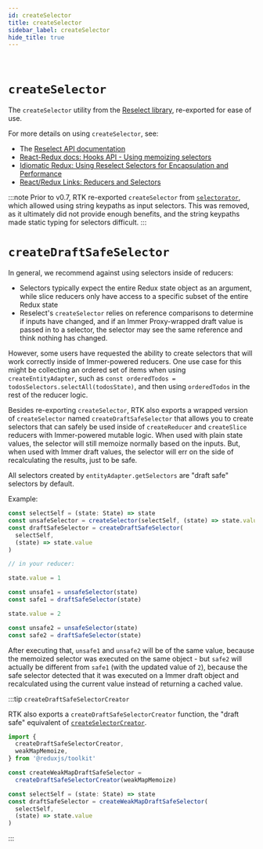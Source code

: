 ```yaml
---
id: createSelector
title: createSelector
sidebar_label: createSelector
hide_title: true
---
```


&nbsp;

# `createSelector`

The `createSelector` utility from the [Reselect library](https://github.com/reduxjs/reselect), re-exported for ease of use.

For more details on using `createSelector`, see:

- The [Reselect API documentation](https://github.com/reduxjs/reselect)
- [React-Redux docs: Hooks API - Using memoizing selectors](https://react-redux.js.org/next/api/hooks#using-memoizing-selectors)
- [Idiomatic Redux: Using Reselect Selectors for Encapsulation and Performance](https://blog.isquaredsoftware.com/2017/12/idiomatic-redux-using-reselect-selectors/)
- [React/Redux Links: Reducers and Selectors](https://github.com/markerikson/react-redux-links/blob/master/redux-reducers-selectors.md)

:::note
Prior to v0.7, RTK re-exported `createSelector` from [`selectorator`](https://github.com/planttheidea/selectorator), which
allowed using string keypaths as input selectors. This was removed, as it ultimately did not provide enough benefits, and
the string keypaths made static typing for selectors difficult.
:::

# `createDraftSafeSelector`

In general, we recommend against using selectors inside of reducers:

- Selectors typically expect the entire Redux state object as an argument, while slice reducers only have access to a specific subset of the entire Redux state
- Reselect's `createSelector` relies on reference comparisons to determine if inputs have changed, and if an Immer Proxy-wrapped draft value is passed in to a selector, the selector may see the same reference and think nothing has changed.

However, some users have requested the ability to create selectors that will work correctly inside of Immer-powered reducers. One use case for this might be collecting an ordered set of items when using `createEntityAdapter`, such as `const orderedTodos = todosSelectors.selectAll(todosState)`, and then using `orderedTodos` in the rest of the reducer logic.

Besides re-exporting `createSelector`, RTK also exports a wrapped version of `createSelector` named `createDraftSafeSelector` that allows you to create selectors that can safely be used inside of `createReducer` and `createSlice` reducers with Immer-powered mutable logic. When used with plain state values, the selector will still memoize normally based on the inputs. But, when used with Immer draft values, the selector will err on the side of recalculating the results, just to be safe.

All selectors created by `entityAdapter.getSelectors` are "draft safe" selectors by default.

Example:

```ts no-transpile
const selectSelf = (state: State) => state
const unsafeSelector = createSelector(selectSelf, (state) => state.value)
const draftSafeSelector = createDraftSafeSelector(
  selectSelf,
  (state) => state.value
)

// in your reducer:

state.value = 1

const unsafe1 = unsafeSelector(state)
const safe1 = draftSafeSelector(state)

state.value = 2

const unsafe2 = unsafeSelector(state)
const safe2 = draftSafeSelector(state)
```

After executing that, `unsafe1` and `unsafe2` will be of the same value, because the memoized selector was
executed on the same object - but `safe2` will actually be different from `safe1` (with the updated value of `2`),
because the safe selector detected that it was executed on a Immer draft object and recalculated using the current
value instead of returning a cached value.

:::tip `createDraftSafeSelectorCreator`

RTK also exports a `createDraftSafeSelectorCreator` function, the "draft safe" equivalent of [`createSelectorCreator`](https://github.com/reduxjs/reselect#createselectorcreatormemoize-memoizeoptions).

```ts no-transpile
import {
  createDraftSafeSelectorCreator,
  weakMapMemoize,
} from '@reduxjs/toolkit'

const createWeakMapDraftSafeSelector =
  createDraftSafeSelectorCreator(weakMapMemoize)

const selectSelf = (state: State) => state
const draftSafeSelector = createWeakMapDraftSafeSelector(
  selectSelf,
  (state) => state.value
)
```

:::
